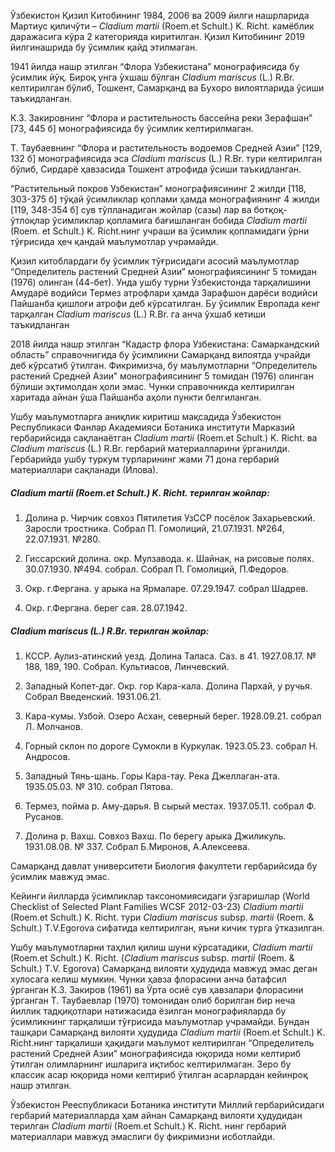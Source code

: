 Ўзбекистон Қизил Китобининг 1984, 2006 ва 2009 йилги нашрларида
Мартиус қиличўти – *Cladium martii* (Roem.et Schult.) K. Richt. камёблик
даражасига кўра 2 категорияда киритилган. Қизил Китобининг 2019
йилгинашрида бу ўсимлик қайд этилмаган.

1941 йилда нашр этилган “Флора Узбекистана” монографиясида бу
ўсимлик йўқ. Бироқ унга ўхшаш бўлган *Cladium mariscus* (L.) R.Br.
келтирилган бўлиб, Тошкент, Самарқанд ва Бухоро вилоятларида ўсиши
таъкидланган.

К.З. Закировнинг “Флора и растительность бассейна реки Зерафшан”
[73, 445 б] монографиясида бу ўсимлик келтирилмаган. 

Т. Таубаевнинг “Флора и растительность водоемов Средней Азии”
[129, 132 б] монографиясида эса *Cladium mariscus* (L.) R.Br. тури келтирилган
бўлиб, Сирдарё ҳавзасида Тошкент атрофида ўсиши таъкидланган.

“Растительный покров Узбекистан” монографиясининг 2 жилди [118,
303-375 б] тўқай ўсимликлар қоплами ҳамда монографиянинг 4 жилди [119,
348-354 б] сув тўпланадиган жойлар (сазы) лар ва ботқоқ-ўтлоқлар
ўсимликлар қопламига бағишланган бобида *Cladium martii* (Roem. et Schult.)
K. Richt.нинг учраши ва ўсимлик қопламидаги ўрни тўғрисида ҳеч қандай
маълумотлар учрамайди.

Қизил китоблардаги бу ўсимлик тўғрисидаги асосий маълумотлар
“Определитель растений Средней Азии” монографиясининг 5 томидан (1976)
олинган (44-бет). Унда ушбу турни Ўзбекистонда тарқалишини Амударё
водийси Термез атрофлари ҳамда Зарафшон дарёси водийси Пайшанба
қишлоғи атрофи деб кўрсатилган. Бу ўсимлик Европада кенг тарқалган
*Cladium mariscus* (L.) R.Br. га анча ўхшаб кетиши таъкидланган

2018 йилда нашр этилган “Кадастр флора Узбекистана: Самаркандский
область” справочнигида бу ўсимликни Самарқанд вилоятда учрайди деб
кўрсатиб ўтилган. Фикримизча, бу маълумотларни “Определитель растений
Средней Азии” монографиясининг 5 томидан (1976) олинган бўлиши
эҳтимолдан ҳоли эмас. Чунки справочникда келтирилган харитада айнан ўша
Пайшанба аҳоли пункти белгиланган.

Ушбу маълумотларга аниқлик киритиш мақсадида Ўзбекистон
Республикаси Фанлар Академияси Ботаника институти Марказий
гербарийсида сақланаётган *Cladium martii* (Roem.et Schult.) K. Richt. ва
*Cladium mariscus* (L.) R.Br. гербарий материалларини ўрганилди. Гербарийда
ушбу туркум турларининг жами 71 дона гербарий материаллари сақланади
(Илова).

##### **Cladium martii (Roem.et Schult.) K. Richt. терилган жойлар:**

1. Долина р. Чирчик совхоз Пятилетия УзССР посёлок Захарьевский.
Заросли тростника. Собрал П. Гомолиций, 21.07.1931. №264, 22.07.1931.
№280.

2. Гиссарский долина. окр. Мулзавода. к. Шайнак, на рисовые полях.
30.07.1930. №494. собрал. Собрал П. Гомолиций, П.Федоров.

3. Окр. г.Фергана. у арыка на Ярмаларе. 07.29.1947. собрал Шадрев.

4. Окр. г.Фергана. берег сая. 28.07.1942.


##### **Cladium mariscus (L.) R.Br. терилган жойлар:**

1. КССР. Аулиз-атинский уезд. Долина Таласа. Саз. в 41. 1927.08.17. №
188, 189, 190. Собрал. Культиасов, Линчевский.

2. Западный Копет-даг. Окр. гор Кара-кала. Долина Пархай, у ручья.
Собрал Введенский. 1931.06.21.

3. Кара-кумы. Узбой. Озеро Асхан, северный берег. 1928.09.21. собрал Л. Молчанов.

4. Горный склон по дороге Сумокли в Куркулак. 1923.05.23. собрал Н. Андросов.

5. Западный Тянь-шань. Горы Кара-тау. Река Джеллаган-ата. 1935.05.03. № 310. собрал Пятова.

6. Термез, пойма р. Аму-дарья. В сырый местах. 1937.05.11. собрал Ф. Русанов.

7. Долина р. Вахш. Совхоз Вахш. По берегу арыка Джиликуль. 1931.08.08. № 337. Собрал Б.Миронов, А.Алексеева.


Самарқанд давлат университети Биология факултети гербарийсида бу
ўсимлик мавжуд эмас.

Кейинги йилларда ўсимликлар таксономиясидаги ўзгаришлар (World
Checklist of Selected Plant Families WCSF 2012-03-23) *Cladium martii* (Roem.et
Schult.) K. Richt. тури *Cladium mariscus* subsp. *martii* (Roem. & Schult.)
T.V.Egorova сифатида келтирилган, яъни кичик турга ўтказилган. 

Ушбу маълумотларни таҳлил қилиш шуни кўрсатадики, *Cladium martii*
(Roem.et Schult.) K. Richt. (*Cladium mariscus* subsp. *martii* (Roem. & Schult.)
T.V. Egorova) Самарқанд вилояти ҳудудида мавжуд эмас деган хулосага
келиш мумкин. Чунки ҳавза флорасини анча батафсил ўрганган К.З. Закиров
(1961) ва Ўрта осиё сув ҳавзалари флорасини ўрганган Т. Таубаевлар (1970)
томонидан олиб борилган бир неча йиллик тадқиқотлари натижасида ёзилган
монографияларда бу ўсимликнинг тарқалиши тўғрисида маълумотлар
учрамайди. Бундан ташқари Самарқанд вилояти ҳудудида *Cladium martii*
(Roem.et Schult.) K. Richt.нинг тарқалиши ҳақидаги маълумот келтирилган
“Определитель растений Средней Азии” монографиясида юқорида номи
келтириб ўтилган олимларнинг ишларига иқтибос келтирилмаган. Зеро бу
классик асар юқорида номи келтириб ўтилган асарлардан кейинроқ нашр
этилган.

Ўзбекистон Рееспубликаси Ботаника институти Миллий гербарийсидаги
гербарий материалларда ҳам айнан Самарқанд вилояти ҳудудидан терилган
*Cladium martii* (Roem.et Schult.) K. Richt. нинг гербарий материаллари
мавжуд эмаслиги бу фикримизни исботлайди.
